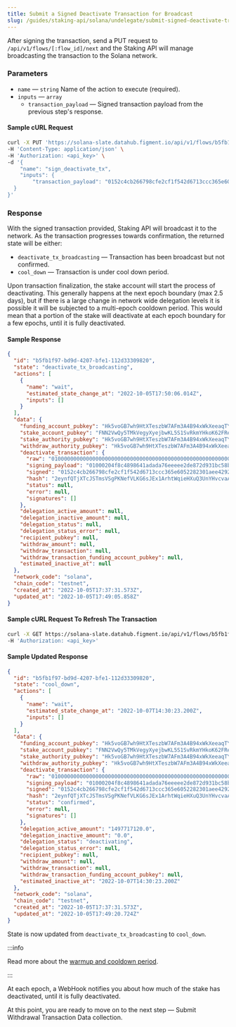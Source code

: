 ```yaml
---
title: Submit a Signed Deactivate Transaction for Broadcast
slug: /guides/staking-api/solana/undelegate/submit-signed-deactivate-transaction
---
```


After signing the transaction, send a PUT request to `/api/v1/flows/[:flow_id]/next` and the Staking API will manage broadcasting the transaction to the Solana network.

### Parameters

- `name` &mdash; `string` Name of the action to execute (required).
- `inputs` &mdash; `array`
  - `transaction_payload` &mdash; Signed transaction payload from the previous step's response.

#### Sample cURL Request

```bash {5-8}
curl -X PUT 'https://solana-slate.datahub.figment.io/api/v1/flows/b5fb1f97-bd9d-4207-bfe1-112d33309820/next' \
-H 'Content-Type: application/json' \
-H 'Authorization: <api_key>' \
-d '{
	"name": "sign_deactivate_tx",
	"inputs": {
		"transaction_payload": "0152c4cb266798cfe2cf1f542d6713ccc365e6052282301aee4292217326c0dff37ca07a39df7930b96570242b5b7405ce2bde1f748f75c1b9e833829cbdc9520b01000204f8c4898641adada76eeeee2de872d931bc58bfb2ce5b79734e32808cc501a534d57c96845584709596f8fb1e1be584d1be3e8f258cdba157ab5a3cb8397e712606a1d8179137542a983437bdfe2a7ab2557f535c8a78722b68a49dc00000000006a7d51718c774c928566398691d5eb68b5eb8a39b4b6d5c73555b2100000000f40a7dc3da4a140d6dbc49cb6652f7a652896f98d99b63bb63027fbb5b6c26000102030103000405000000"
  }
}'
```

### Response

With the signed transaction provided, Staking API will broadcast it to the network. As the transaction progresses towards confirmation, the returned state will be either:

- `deactivate_tx_broadcasting` &mdash; Transaction has been broadcast but not confirmed.
- `cool_down` &mdash; Transaction is under cool down period.

Upon transaction finalization, the stake account will start the process of deactivating.
This generally happens at the next epoch boundary (max 2.5 days), but if there is a large change in network wide delegation levels it is possible it will be subjected to a multi-epoch cooldown period.
This would mean that a portion of the stake will deactivate at each epoch boundary for a few epochs, until it is fully deactivated.

#### Sample Response

```json {3}
{
  "id": "b5fb1f97-bd9d-4207-bfe1-112d33309820",
  "state": "deactivate_tx_broadcasting",
  "actions": [
    {
      "name": "wait",
      "estimated_state_change_at": "2022-10-05T17:50:06.014Z",
      "inputs": []
    }
  ],
  "data": {
    "funding_account_pubkey": "Hk5voGB7wh9HtXTeszbW7AFm3A4B94xWkXeeaqTYspqy",
    "stake_account_pubkey": "FNN2VwQy5TMkVegyXyejbwKL5S1SvRkmYHkoK62FReo7",
    "stake_authority_pubkey": "Hk5voGB7wh9HtXTeszbW7AFm3A4B94xWkXeeaqTYspqy",
    "withdraw_authority_pubkey": "Hk5voGB7wh9HtXTeszbW7AFm3A4B94xWkXeeaqTYspqy",
    "deactivate_transaction": {
      "raw": "010000000000000000000000000000000000000000000000000000000000000000000000000000000000000000000000000000000000000000000000000000000001000204f8c4898641adada76eeeee2de872d931bc58bfb2ce5b79734e32808cc501a534d57c96845584709596f8fb1e1be584d1be3e8f258cdba157ab5a3cb8397e712606a1d8179137542a983437bdfe2a7ab2557f535c8a78722b68a49dc00000000006a7d51718c774c928566398691d5eb68b5eb8a39b4b6d5c73555b2100000000f40a7dc3da4a140d6dbc49cb6652f7a652896f98d99b63bb63027fbb5b6c26000102030103000405000000",
      "signing_payload": "01000204f8c4898641adada76eeeee2de872d931bc58bfb2ce5b79734e32808cc501a534d57c96845584709596f8fb1e1be584d1be3e8f258cdba157ab5a3cb8397e712606a1d8179137542a983437bdfe2a7ab2557f535c8a78722b68a49dc00000000006a7d51718c774c928566398691d5eb68b5eb8a39b4b6d5c73555b2100000000f40a7dc3da4a140d6dbc49cb6652f7a652896f98d99b63bb63027fbb5b6c26000102030103000405000000",
      "signed": "0152c4cb266798cfe2cf1f542d6713ccc365e6052282301aee4292217326c0dff37ca07a39df7930b96570242b5b7405ce2bde1f748f75c1b9e833829cbdc9520b01000204f8c4898641adada76eeeee2de872d931bc58bfb2ce5b79734e32808cc501a534d57c96845584709596f8fb1e1be584d1be3e8f258cdba157ab5a3cb8397e712606a1d8179137542a983437bdfe2a7ab2557f535c8a78722b68a49dc00000000006a7d51718c774c928566398691d5eb68b5eb8a39b4b6d5c73555b2100000000f40a7dc3da4a140d6dbc49cb6652f7a652896f98d99b63bb63027fbb5b6c26000102030103000405000000",
      "hash": "2eynfQTjXTcJSTmsVSgPKNefVLKG6sJEx1ArhtWqieHXuQ3UnYHvcvaArscjsaCz2WBuSTTALNf6rAaCj9iN8Ddk",
      "status": null,
      "error": null,
      "signatures": []
    },
    "delegation_active_amount": null,
    "delegation_inactive_amount": null,
    "delegation_status": null,
    "delegation_status_error": null,
    "recipient_pubkey": null,
    "withdraw_amount": null,
    "withdraw_transaction": null,
    "withdraw_transaction_funding_account_pubkey": null,
    "estimated_inactive_at": null
  },
  "network_code": "solana",
  "chain_code": "testnet",
  "created_at": "2022-10-05T17:37:31.573Z",
  "updated_at": "2022-10-05T17:49:05.858Z"
}
```

#### Sample cURL Request To Refresh The Transaction

```bash
curl -X GET https://solana-slate.datahub.figment.io/api/v1/flows/b5fb1f97-bd9d-4207-bfe1-112d33309820 \
-H 'Authorization: <api_key>'
```

#### Sample Updated Response

```json {3}
{
  "id": "b5fb1f97-bd9d-4207-bfe1-112d33309820",
  "state": "cool_down",
  "actions": [
    {
      "name": "wait",
      "estimated_state_change_at": "2022-10-07T14:30:23.200Z",
      "inputs": []
    }
  ],
  "data": {
    "funding_account_pubkey": "Hk5voGB7wh9HtXTeszbW7AFm3A4B94xWkXeeaqTYspqy",
    "stake_account_pubkey": "FNN2VwQy5TMkVegyXyejbwKL5S1SvRkmYHkoK62FReo7",
    "stake_authority_pubkey": "Hk5voGB7wh9HtXTeszbW7AFm3A4B94xWkXeeaqTYspqy",
    "withdraw_authority_pubkey": "Hk5voGB7wh9HtXTeszbW7AFm3A4B94xWkXeeaqTYspqy",
    "deactivate_transaction": {
      "raw": "010000000000000000000000000000000000000000000000000000000000000000000000000000000000000000000000000000000000000000000000000000000001000204f8c4898641adada76eeeee2de872d931bc58bfb2ce5b79734e32808cc501a534d57c96845584709596f8fb1e1be584d1be3e8f258cdba157ab5a3cb8397e712606a1d8179137542a983437bdfe2a7ab2557f535c8a78722b68a49dc00000000006a7d51718c774c928566398691d5eb68b5eb8a39b4b6d5c73555b2100000000f40a7dc3da4a140d6dbc49cb6652f7a652896f98d99b63bb63027fbb5b6c26000102030103000405000000",
      "signing_payload": "01000204f8c4898641adada76eeeee2de872d931bc58bfb2ce5b79734e32808cc501a534d57c96845584709596f8fb1e1be584d1be3e8f258cdba157ab5a3cb8397e712606a1d8179137542a983437bdfe2a7ab2557f535c8a78722b68a49dc00000000006a7d51718c774c928566398691d5eb68b5eb8a39b4b6d5c73555b2100000000f40a7dc3da4a140d6dbc49cb6652f7a652896f98d99b63bb63027fbb5b6c26000102030103000405000000",
      "signed": "0152c4cb266798cfe2cf1f542d6713ccc365e6052282301aee4292217326c0dff37ca07a39df7930b96570242b5b7405ce2bde1f748f75c1b9e833829cbdc9520b01000204f8c4898641adada76eeeee2de872d931bc58bfb2ce5b79734e32808cc501a534d57c96845584709596f8fb1e1be584d1be3e8f258cdba157ab5a3cb8397e712606a1d8179137542a983437bdfe2a7ab2557f535c8a78722b68a49dc00000000006a7d51718c774c928566398691d5eb68b5eb8a39b4b6d5c73555b2100000000f40a7dc3da4a140d6dbc49cb6652f7a652896f98d99b63bb63027fbb5b6c26000102030103000405000000",
      "hash": "2eynfQTjXTcJSTmsVSgPKNefVLKG6sJEx1ArhtWqieHXuQ3UnYHvcvaArscjsaCz2WBuSTTALNf6rAaCj9iN8Ddk",
      "status": "confirmed",
      "error": null,
      "signatures": []
    },
    "delegation_active_amount": "1497717120.0",
    "delegation_inactive_amount": "0.0",
    "delegation_status": "deactivating",
    "delegation_status_error": null,
    "recipient_pubkey": null,
    "withdraw_amount": null,
    "withdraw_transaction": null,
    "withdraw_transaction_funding_account_pubkey": null,
    "estimated_inactive_at": "2022-10-07T14:30:23.200Z"
  },
  "network_code": "solana",
  "chain_code": "testnet",
  "created_at": "2022-10-05T17:37:31.573Z",
  "updated_at": "2022-10-05T17:49:20.724Z"
}
```

State is now updated from `deactivate_tx_broadcasting` to `cool_down`.

:::info

Read more about the [warmup and cooldown period](https://docs.solana.com/cluster/stake-delegation-and-rewards#stake-warmup-cooldown-withdrawal).

:::

At each epoch, a WebHook notifies you about how much of the stake has deactivated, until it is fully deactivated.

At this point, you are ready to move on to the next step — Submit Withdrawal Transaction Data collection.
